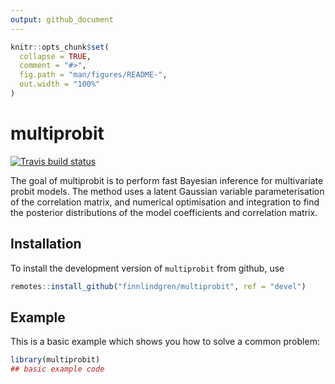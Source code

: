 ```yaml
---
output: github_document
---
```


<!-- README.md is generated from README.Rmd. Please edit that file -->

```r
knitr::opts_chunk$set(
  collapse = TRUE,
  comment = "#>",
  fig.path = "man/figures/README-",
  out.width = "100%"
)
```

# multiprobit

<!-- badges: start -->
[![Travis build status](https://travis-ci.com/finnlindgren/multiprobit.svg?branch=master)](https://travis-ci.com/finnlindgren/multiprobit)
<!-- badges: end -->

The goal of multiprobit is to perform fast Bayesian inference for multivariate probit models. The method uses a latent Gaussian variable parameterisation of the correlation matrix, and numerical optimisation and integration to find the posterior distributions of the model coefficients and correlation matrix.

## Installation

<!--
You can install the released version of `multiprobit` from [CRAN](https://CRAN.R-project.org) with:

```r
install.packages("multiprobit")
```
-->

To install the development version of `multiprobit` from github, use
```r
remotes::install_github("finnlindgren/multiprobit", ref = "devel")
```

## Example

This is a basic example which shows you how to solve a common problem:

```r
library(multiprobit)
## basic example code
```

